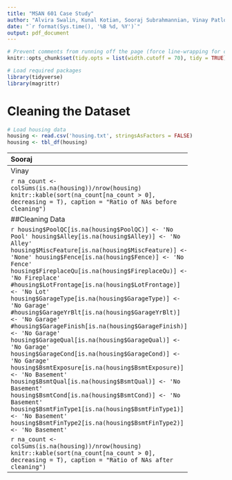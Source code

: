 ```yaml
---
title: "MSAN 601 Case Study"
author: "Alvira Swalin, Kunal Kotian, Sooraj Subrahmannian, Vinay Patlolla"
date: "`r format(Sys.time(), '%B %d, %Y')`"
output: pdf_document
---
```


```r
# Prevent comments from running off the page (force line-wrapping for comments)
knitr::opts_chunk$set(tidy.opts = list(width.cutoff = 70), tidy = TRUE)
```


```r
# Load required packages
library(tidyverse)
library(magrittr)
```

# Cleaning the Dataset

```r
# Load housing data
housing <- read.csv('housing.txt', stringsAsFactors = FALSE)
housing <- tbl_df(housing)
```

-----------------------------------------------------------
Sooraj

```r

```



-----------------------------------------------------------
Vinay


```r
na_count <- colSums(is.na(housing))/nrow(housing)
knitr::kable(sort(na_count[na_count > 0], decreasing = T), 
             caption = "Ratio of NAs before cleaning")
```

##Cleaning Data

```r
housing$PoolQC[is.na(housing$PoolQC)] <- 'No Pool'
housing$Alley[is.na(housing$Alley)] <- 'No Alley'
housing$MiscFeature[is.na(housing$MiscFeature)] <- 'None'
housing$Fence[is.na(housing$Fence)] <- 'No Fence'
housing$FireplaceQu[is.na(housing$FireplaceQu)] <- 'No Fireplace'
#housing$LotFrontage[is.na(housing$LotFrontage)] <- 'No Lot'
housing$GarageType[is.na(housing$GarageType)] <- 'No Garage'
#housing$GarageYrBlt[is.na(housing$GarageYrBlt)] <- 'No Garage'
#housing$GarageFinish[is.na(housing$GarageFinish)] <- 'No Garage'
housing$GarageQual[is.na(housing$GarageQual)] <- 'No Garage'
housing$GarageCond[is.na(housing$GarageCond)] <- 'No Garage'
housing$BsmtExposure[is.na(housing$BsmtExposure)] <- 'No Basement'
housing$BsmtQual[is.na(housing$BsmtQual)] <- 'No Basement'
housing$BsmtCond[is.na(housing$BsmtCond)] <- 'No Basement'
housing$BsmtFinType1[is.na(housing$BsmtFinType1)] <- 'No Basement'
housing$BsmtFinType2[is.na(housing$BsmtFinType2)] <- 'No Basement'
```

```r
na_count <- colSums(is.na(housing))/nrow(housing)
knitr::kable(sort(na_count[na_count > 0], decreasing = T), 
             caption = "Ratio of NAs after cleaning")
```



-----------------------------------------------------------

